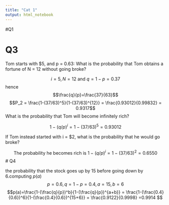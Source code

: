 ```yaml
---
title: "Cat 1"
output: html_notebook
---
```

#Q1




# Q3

Tom starts with $5, and p = 0.63: What is the probability that Tom obtains a fortune
of N = 12 without going broke?

$$i=5,N=12 \text{ and } q=1-p=0.37$$
hence
$$\frac{q}{p}=\frac{37}{63}$$
$$P_2 = \frac{1-(37/63)^5}{1-(37/63)^{12}} = \frac{0.93012}{0.99832} = 0.9317$$
What is the probability that Tom will become infinitely rich?

$$1-(q/p)^i = 1-(37/63)^5 = 0.93012 $$

If Tom instead started with i = $2, what is the probability that he
would go broke?

$$ \text{The probability he becomes rich is } 1-(q/p)^i  = 1-(37/63)^2= 0.6550$$
# Q4

the probability that the stock goes up by 15 before going down by 6.computing $p(a)$
$$p=0.6,q=1-p=0.4,a=15,b=6$$
$$p(a)=\frac{1-(\frac{q}{p})^b}{1-(\frac{q}{p})^{a+b}} = \frac{1-(\frac{0.4}{0.6})^6}{1-(\frac{0.4}{0.6})^{15+6}} = \frac{0.9122}{0.9998} =0.9914 $$
